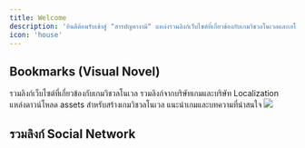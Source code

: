 ```yaml
---
title: Welcome
description: 'ยินดีต้อนรับเข้าสู่ "สารบัญคางามิ" แหล่งรวมลิงก์เว็บไซต์ที่เกี่ยวข้องกับเกมวิชวลโนเวลและเอโรเกะ'
icon: 'house'
---
```


## Bookmarks (Visual Novel)

<CardGroup cols={2}>
  <Card
    title="General"
    icon="circle-1"
    color="#ea5a0c"
    href="/visualnovel/general"
  >
   รวมลิงก์เว็บไซต์ที่เกี่ยวข้องกับเกมวิชวลโนเวล
  </Card>
  <Card
    title="Official"
    icon="circle-2"
    color="#0285c7"
    href="/visualnovel/official"
  >
    รวมลิงก์จากบริษัทเกมและบริษัท Localization
  </Card>
  <Card
    title="Assets"
    icon="circle-3"
    color="#16a34a"
    href="/visualnovel/assets"
    >
    แหล่งดาวน์โหลด assets สำหรับสร้างเกมวิชวลโนเวล
  </Card>
  <Card
  title="Article"
  icon="circle-4"
  color="#dc2626"
  href="/visualnovel/article"
  >
  แนะนำเกมและบทความที่น่าสนใจ
  </Card>
</CardGroup>


<Frame caption="สารบัญคางามิ (docs.coregamehd.com)">
  <img src="/images/koyomi.jpg" />
</Frame>

## รวมลิงก์ Social Network

<CardGroup cols={2}>
  <Card
    title="Facebook"
    icon="facebook"
    href="/visualnovel/socialnetwork/facebook"
  >
  </Card>
  <Card
    title="Discord"
    icon="discord"
    href="/visualnovel/socialnetwork/discord"
  >
  </Card>
  <Card
    title="Youtube"
    icon="youtube"
    href="/visualnovel/socialnetwork/youtube"
  >
  </Card>
  <Card
    title="Blog"
    icon="stars"
    href="/visualnovel/socialnetwork/blog"
  >
  </Card>
</CardGroup>
